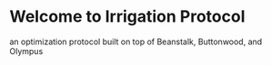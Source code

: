 # Welcome to Irrigation Protocol

an optimization protocol built on top of Beanstalk, Buttonwood, and Olympus
